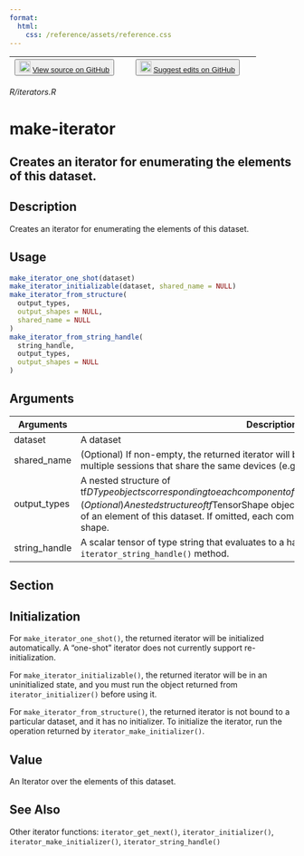 ```yaml
---
format:
  html:
    css: /reference/assets/reference.css
---
```


| <button class="button"> ![](/reference/assets/GitHub-Mark-32px.png){width="20"} [View source on GitHub](https://github.com/rstudio/tfdatasets//blob/main/R/iterators.R) </button> | <button class="button"> ![](/reference/assets/GitHub-Mark-32px.png){width="20"} [Suggest edits on GitHub](https://github.com/rstudio/tfdatasets//edit/main/R/iterators.R) </button> |
|:------------------------------:|:--------------------------------------:|

*R/iterators.R*

# make-iterator

## Creates an iterator for enumerating the elements of this dataset.

## Description
Creates an iterator for enumerating the elements of this dataset. 


## Usage
```r
make_iterator_one_shot(dataset) 
make_iterator_initializable(dataset, shared_name = NULL) 
make_iterator_from_structure( 
  output_types, 
  output_shapes = NULL, 
  shared_name = NULL 
) 
make_iterator_from_string_handle( 
  string_handle, 
  output_types, 
  output_shapes = NULL 
) 
```

## Arguments
|Arguments|Description|
|---|---|
| dataset | A dataset |
| shared_name | (Optional) If non-empty, the returned iterator will be shared under the given name across multiple sessions that share the same devices (e.g. when using a remote server). |
| output_types | A nested structure of tf$DType objects corresponding to each component of an element of this iterator. |
| output_shapes | (Optional) A nested structure of tf$TensorShape objects corresponding to each component of an element of this dataset. If omitted, each component will have an unconstrainted shape. |
| string_handle | A scalar tensor of type string that evaluates to a handle produced by the `iterator_string_handle()` method. |


## Section

## Initialization

For `make_iterator_one_shot()`, the returned iterator will be initialized automatically. A "one-shot" iterator does not currently support re-initialization. 

For `make_iterator_initializable()`, the returned iterator will be in an uninitialized state, and you must run the object returned from `iterator_initializer()` before using it. 

For `make_iterator_from_structure()`, the returned iterator is not bound to a particular dataset, and it has no initializer. To initialize the iterator, run the operation returned by `iterator_make_initializer()`. 

## Value
An Iterator over the elements of this dataset. 



## See Also
Other iterator functions:  `iterator_get_next()`, `iterator_initializer()`, `iterator_make_initializer()`, `iterator_string_handle()`

